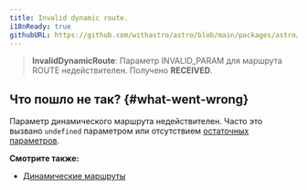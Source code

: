 ```yaml
---
title: Invalid dynamic route.
i18nReady: true
githubURL: https://github.com/withastro/astro/blob/main/packages/astro/src/core/errors/errors-data.ts
---
```


> **InvalidDynamicRoute**: Параметр INVALID_PARAM для маршрута ROUTE недействителен. Получено **RECEIVED**.

## Что пошло не так? \{#what-went-wrong\}

Параметр динамического маршрута недействителен. Часто это вызвано `undefined` параметром или отсутствием [остаточных параметров](/ru/guides/routing/#rest-параметры).

**Смотрите также:**

-  [Динамические маршруты](/ru/guides/routing/#динамические-маршруты)
